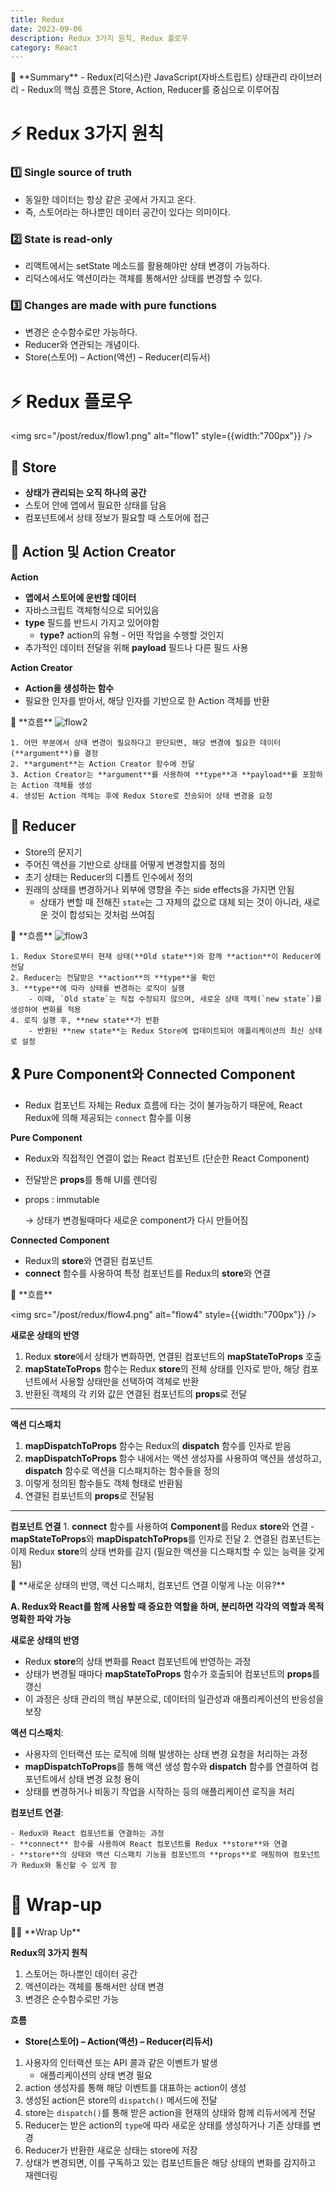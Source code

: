 ```yaml
---
title: Redux
date: 2023-09-06
description: Redux 3가지 원칙, Redux 플로우
category: React
---
```


<aside>
💙 **Summary**
    - Redux(리덕스)란 JavaScript(자바스트립트) 상태관리 라이브러리
    - Redux의 핵심 흐름은 Store, Action, Reducer를 중심으로 이루어짐
</aside>

# **⚡️** Redux 3가지 원칙

### 1️⃣ **Single source of truth**

- 동일한 데이터는 항상 같은 곳에서 가지고 온다.
- 즉, 스토어라는 하나뿐인 데이터 공간이 있다는 의미이다.

### 2️⃣ **State is read-only**

- 리액트에서는 setState 메소드를 활용해야만 상태 변경이 가능하다.
- 리덕스에서도 액션이라는 객체를 통해서만 상태를 변경할 수 있다.

### 3️⃣ **Changes are made with pure functions**

- 변경은 순수함수로만 가능하다.
- Reducer와 연관되는 개념이다.
- Store(스토어) – Action(액션) – Reducer(리듀서)

# **⚡️ Redux 플로우**

<img src="/post/redux/flow1.png" alt="flow1" style={{width:"700px"}} />

## **🧺 Store**

- **상태가 관리되는 오직 하나의 공간**
- 스토어 안에 앱에서 필요한 상태를 담음
- 컴포넌트에서 상태 정보가 필요할 때 스토어에 접근

## **📃 Action 및 Action Creator**

**Action**

- **앱에서 스토어에 운반할 데이터**
- 자바스크립트 객체형식으로 되어있음
- **type** 필드를 반드시 가지고 있어야함
    - **type?** action의 유형 - 어떤 작업을 수행할 것인지
- 추가적인 데이터 전달을 위해 **payload** 필드나 다른 필드 사용

**Action Creator**

- **Action을 생성하는 함수**
- 필요한 인자를 받아서, 해당 인자를 기반으로 한 Action 객체를 반환

<aside>
💙 **흐름**
<img src="/post/redux/flow2.png" alt="flow2" style={{width:"700px"}} />

    1. 어떤 부분에서 상태 변경이 필요하다고 판단되면, 해당 변경에 필요한 데이터(**argument**)를 결정
    2. **argument**는 Action Creator 함수에 전달
    3. Action Creator는 **argument**를 사용하여 **type**과 **payload**를 포함하는 Action 객체를 생성
    4. 생성된 Action 객체는 후에 Redux Store로 전송되어 상태 변경을 요청
</aside>

## 🤖 Reducer

- Store의 문지기
- 주어진 액션을 기반으로 상태를 어떻게 변경할지를 정의
- 초기 상태는 Reducer의 디폴트 인수에서 정의
- 원래의 상태를 변경하거나 외부에 영향을 주는 side effects을 가지면 안됨
    - 상태가 변할 때 전해진 `state`는 그 자체의 값으로 대체 되는 것이 아니라, 새로운 것이 합성되는 것처럼 쓰여짐

<aside>
💙 **흐름**
<img src="/post/redux/flow3.png" alt="flow3" style={{width:"700px"}}  />

    1. Redux Store로부터 현재 상태(**Old state**)와 함께 **action**이 Reducer에 전달
    2. Reducer는 전달받은 **action**의 **type**을 확인
    3. **type**에 따라 상태를 변경하는 로직이 실행
        - 이때, `Old state`는 직접 수정되지 않으며, 새로운 상태 객체(`new state`)를 생성하여 변화를 적용
    4. 로직 실행 후, **new state**가 반환
        - 반환된 **new state**는 Redux Store에 업데이트되어 애플리케이션의 최신 상태로 설정
</aside>

## 🎗 **Pure Component와 Connected Component**

- Redux 컴포넌트 자체는 Redux 흐름에 타는 것이 불가능하기 때문에, React Redux에 의해 제공되는 `connect` 함수를 이용

**Pure Component**

- Redux와 직접적인 연결이 없는 React 컴포넌트 (단순한 React Component)
- 전달받은 **props**를 통해 UI를 렌더링
- props : immutable
    
    → 상태가 변경될때마다 새로운  component가 다시 만들어짐 
    

**Connected Component**

- Redux의 **store**와 연결된 컴포넌트
- **connect** 함수를 사용하여 특정 컴포넌트를 Redux의 **store**와 연결

<aside>
💙 **흐름**

<img src="/post/redux/flow4.png" alt="flow4" style={{width:"700px"}}  />


**새로운 상태의 반영**

1. Redux **store**에서 상태가 변화하면, 연결된 컴포넌트의 **mapStateToProps** 호출
2. **mapStateToProps** 함수는 Redux **store**의 전체 상태를 인자로 받아, 해당 컴포넌트에서 사용할 상태만을 선택하여 객체로 반환
3. 반환된 객체의 각 키와 값은 연결된 컴포넌트의 **props**로 전달

---

**액션 디스패치**

1. **mapDispatchToProps** 함수는 Redux의 **dispatch** 함수를 인자로 받음
2. **mapDispatchToProps** 함수 내에서는 액션 생성자를 사용하여 액션을 생성하고, **dispatch** 함수로 액션을 디스패치하는 함수들을 정의
3. 이렇게 정의된 함수들도 객체 형태로 반환됨
4. 연결된 컴포넌트의 **props**로 전달됨

---

**컴포넌트 연결**
    1. **connect** 함수를 사용하여 **Component**를 Redux **store**와 연결
        - **mapStateToProps**와 **mapDispatchToProps**를 인자로 전달
    2. 연결된 컴포넌트는 이제 Redux **store**의 상태 변화를 감지 (필요한 액션을 디스패치할 수 있는 능력을 갖게 됨)
</aside>

<aside>
💚 **새로운 상태의 반영, 액션 디스패치, 컴포넌트 연결 이렇게 나눈 이유?**

**A. Redux와 React를 함께 사용할 때 중요한 역할을 하며, 분리하면 각각의 역할과 목적 명확한 파악 가능**

**새로운 상태의 반영**

- Redux **store**의 상태 변화를 React 컴포넌트에 반영하는 과정
- 상태가 변경될 때마다 **mapStateToProps** 함수가 호출되어 컴포넌트의 **props**를 갱신
- 이 과정은 상태 관리의 핵심 부분으로, 데이터의 일관성과 애플리케이션의 반응성을 보장

**액션 디스패치**:

- 사용자의 인터랙션 또는 로직에 의해 발생하는 상태 변경 요청을 처리하는 과정
- **mapDispatchToProps**를 통해 액션 생성 함수와 **dispatch** 함수를 연결하여 컴포넌트에서 상태 변경 요청 용이
- 상태를 변경하거나 비동기 작업을 시작하는 등의 애플리케이션 로직을 처리

**컴포넌트 연결**:

    - Redux와 React 컴포넌트를 연결하는 과정
    - **connect** 함수를 사용하여 React 컴포넌트를 Redux **store**와 연결
    - **store**의 상태와 액션 디스패치 기능을 컴포넌트의 **props**로 매핑하여 컴포넌트가 Redux와 통신할 수 있게 함
</aside>

# 🍪 Wrap-up

<aside>
🙏🏻 **Wrap Up**

**Redux의 3가지 원칙** 

1. 스토어는 하나뿐인 데이터 공간
2. 액션이라는 객체를 통해서만 상태 변경
3. 변경은 순수함수로만 가능

**흐름**

- **Store(스토어) – Action(액션) – Reducer(리듀서)**
1. 사용자의 인터랙션 또는 API 콜과 같은 이벤트가 발생 
    - 애플리케이션의 상태 변경 필요
2. action 생성자를 통해 해당 이벤트를 대표하는 action이 생성
3. 생성된 action은 store의 `dispatch()` 메서드에 전달
4. store는 `dispatch()`를 통해 받은 action을 현재의 상태와 함께 리듀서에게 전달
5. Reducer는 받은 action의 `type`에 따라 새로운 상태를 생성하거나 기존 상태를 변경
6. Reducer가 반환한 새로운 상태는 store에 저장
7. 상태가 변경되면, 이를 구독하고 있는 컴포넌트들은 해당 상태의 변화를 감지하고 재렌더링

</aside>